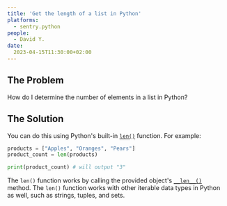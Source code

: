 ```yaml
---
title: 'Get the length of a list in Python'
platforms: 
  - sentry.python
people: 
  - David Y.
date: 
  2023-04-15T11:30:00+02:00
---
```


## The Problem

How do I determine the number of elements in a list in Python?

## The Solution

You can do this using Python's built-in [`len()`](https://docs.python.org/3/library/functions.html#len) function. For example:

```python
products = ["Apples", "Oranges", "Pears"]
product_count = len(products)

print(product_count) # will output "3"
```

The `len()` function works by calling the provided object's [`__len__()`](https://docs.python.org/3/reference/datamodel.html#object.__len__) method. The `len()` function works with other iterable data types in Python as well, such as strings, tuples, and sets.
